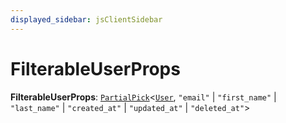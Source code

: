```yaml
---
displayed_sidebar: jsClientSidebar
---
```



# FilterableUserProps

 **FilterableUserProps**: [`PartialPick`](internal.internal.PartialPick.mdx)<[`User`](../classes/internal.User.mdx), ``"email"`` \| ``"first_name"`` \| ``"last_name"`` \| ``"created_at"`` \| ``"updated_at"`` \| ``"deleted_at"``\>
